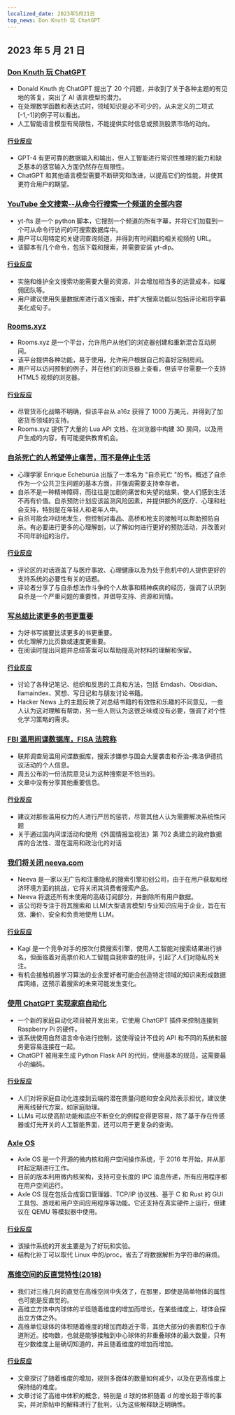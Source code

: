 ```yaml
---
localized_date: 2023年5月21日
top_news: Don Knuth 玩 ChatGPT
---
```


## 2023 年 5 月 21 日

### [Don Knuth 玩 ChatGPT](https://cs.stanford.edu/~knuth/chatGPT20.txt)

- Donald Knuth 向 ChatGPT 提出了 20 个问题，并收到了关于各种主题的有见地的答复，突出了 AI 语言模型的潜力。
- 在处理数学函数和表达式时，领域知识是必不可少的，从未定义的二项式[-1,-1]的例子可以看出。
- 人工智能语言模型有局限性，不能提供实时信息或预测股票市场的动向。

#### [行业反应](http://news.ycombinator.com/item?id=36012360)

- GPT-4 有更可靠的数据输入和输出，但人工智能进行常识性推理的能力和缺乏基本的感官输入方面仍然存在局限性。
- ChatGPT 和其他语言模型需要不断研究和改进，以提高它们的性能，并使其更符合用户的期望。

### [YouTube 全文搜索--从命令行搜索一个频道的全部内容](https://github.com/NotJoeMartinez/yt-fts)

- yt-fts 是一个 python 脚本，它搜刮一个频道的所有字幕，并将它们加载到一个可从命令行访问的可搜索数据库中。
- 用户可以用特定的关键词查询频道，并得到有时间戳的相关视频的 URL。
- 该脚本有几个命令，包括下载和搜索，并需要安装 yt-dlp。

#### [行业反应](http://news.ycombinator.com/item?id=36009774)

- 实施和维护全文搜索功能需要大量的资源，并会增加相当多的运营成本，如雇佣团队等。
- 用户建议使用矢量数据库进行语义搜索，并扩大搜索功能以包括评论和将字幕美化成句子。

### [Rooms.xyz](https://rooms.xyz/)

- Rooms.xyz 是一个平台，允许用户从他们的浏览器创建和重新混合互动房间。
- 该平台提供各种功能，易于使用，允许用户根据自己的喜好定制房间。
- 用户可以访问预制的例子，并在他们的浏览器上查看，但该平台需要一个支持 HTML5 视频的浏览器。

#### [行业反应](http://news.ycombinator.com/item?id=36009430)

- 尽管货币化战略不明确，但该平台从 a16z 获得了 1000 万美元，并得到了加密货币领域的支持。
- Rooms.xyz 提供了大量的 Lua API 文档，在浏览器中构建 3D 房间，以及用户生成的内容，有可能提供教育机会。

### [自杀死亡的人希望停止痛苦，而不是停止生活](https://english.elpais.com/science-tech/2023-05-20/psychologist-enrique-echeburua-people-who-die-by-suicide-want-to-stop-suffering-not-to-stop-living.html)

- 心理学家 Enrique Echeburúa 出版了一本名为 "自杀死亡 "的书，概述了自杀作为一个公共卫生问题的基本方面，并强调需要支持幸存者。
- 自杀不是一种精神障碍，而往往是加剧的痛苦和失望的结果，使人们感到生活不再有价值。自杀预防计划应该监测风险因素，并提供额外的医疗、心理和社会支持，特别是在年轻人和老年人中。
- 自杀可能会冲动地发生，但控制对毒品、高桥和枪支的接触可以帮助预防自杀。有必要进行更多的心理解剖，以了解如何进行更好的预防活动，并改善对不同年龄组的治疗。

#### [行业反应](http://news.ycombinator.com/item?id=36010975)

- 评论区的对话涵盖了与医疗事故、心理健康以及为处于危机中的人提供更好的支持系统的必要性有关的话题。
- 评论者分享了与自杀想法作斗争的个人故事和精神疾病的经历，强调了认识到自杀是一个严重问题的重要性，并倡导支持、资源和同情。

### [写总结比读更多的书更重要](https://www.andreasfragner.com/writing/writing-summaries)

- 为好书写摘要比读更多的书更重要。
- 优化理解力比页数或速度更重要。
- 在阅读时提出问题并总结答案可以帮助提高对材料的理解和保留。

#### [行业反应](http://news.ycombinator.com/item?id=36011599)

- 讨论了各种记笔记、组织和反思的工具和方法，包括 Emdash、Obsidian、llamaindex、冥想、写日记和与朋友讨论书籍。
- Hacker News 上的主题反映了对总结书籍的有效性和乐趣的不同意见，一些人认为这对理解有帮助，另一些人则认为这很乏味或没有必要，强调了对个性化学习策略的需求。

### [FBI 滥用间谍数据库，FISA 法院称](https://www.wsj.com/articles/fbi-improperly-searched-spy-database-for-information-on-americans-court-says-2f12bcd)

- 联邦调查局滥用间谍数据库，搜索涉嫌参与国会大厦袭击和乔治-弗洛伊德抗议活动的个人信息。
- 周五公布的一份法院意见认为这种搜索是不恰当的。
- 文章中没有分享其他重要信息。

#### [行业反应](http://news.ycombinator.com/item?id=36011550)

- 建议对那些滥用权力的人进行严厉的惩罚，尽管其他人认为需要解决系统性问题
- 关于通过国内间谍活动和使用《外国情报监视法》第 702 条建立的政府数据库的合法性、潜在滥用和政治化的对话

### [我们将关闭 neeva.com](https://neeva.com/blog/may-announcement)

- Neeva 是一家以无广告和注重隐私的搜索引擎初创公司，由于在用户获取和经济环境方面的挑战，它将关闭其消费者搜索产品。
- Neeva 将退还所有未使用的高级订阅部分，并删除所有用户数据。
- 该公司将专注于将其搜索和 LLM(大型语言模型)专业知识应用于企业，旨在有效、廉价、安全和负责地使用 LLM。

#### [行业反应](http://news.ycombinator.com/item?id=36013783)

- Kagi 是一个竞争对手的按次付费搜索引擎，使用人工智能对搜索结果进行排名，但面临着对高票价和人工智能自我审查的批评，引起了人们对隐私的关注。
- 有机会接触机器学习算法的业余爱好者可能会创造特定领域的知识来形成数据库网络，这预示着搜索的未来可能发生变化。

### [使用 ChatGPT 实现家庭自动化](https://www.atomic14.com/2023/05/14/is-this-the-future-of-home-automation.html)

- 一个新的家庭自动化项目被开发出来，它使用 ChatGPT 插件来控制连接到 Raspberry Pi 的硬件。
- 该系统使用自然语言命令进行控制，这使得设计不佳的 API 和不同的系统和服务更容易连接在一起。
- ChatGPT 被用来生成 Python Flask API 的代码，使用基本的规范，这需要最小的编码。

#### [行业反应](http://news.ycombinator.com/item?id=36013571)

- 人们对将家庭自动化连接到云端的潜在质量问题和安全风险表示担忧，建议使用离线替代方案，如家庭助理。
- LLMs 可以使高阶功能和适应不断变化的例程变得更容易，除了基于存在传感器或灯光开关的人工智能界面，还可以用于更复杂的查询。

### [Axle OS](https://axleos.com/)

- Axle OS 是一个开源的微内核和用户空间操作系统，于 2016 年开始，并从那时起定期进行工作。
- 目前的版本利用微内核架构，支持可变长度的 IPC 消息传递，所有应用程序都在用户空间运行。
- Axle OS 现在包括合成窗口管理器、TCP/IP 协议栈、基于 C 和 Rust 的 GUI 工具包、游戏和用户空间应用程序等功能。它还支持在真实硬件上运行，但建议在 QEMU 等模拟器中使用。

#### [行业反应](http://news.ycombinator.com/item?id=36008526)

- 该操作系统的开发主要是为了好玩和实验。
- 结构化补丁可以取代 Linux 中的/proc，省去了将数据解析为字符串的麻烦。

### [高维空间的反直觉特性(2018)](https://marckhoury.github.io/blog/counterintuitive-properties-of-high-dimensional-space/)

- 我们对三维几何的直觉在高维空间中失效了，在那里，即使是简单物体的属性也可能是反直觉的。
- 高维立方体中内球体的半径随着维度的增加而增长，在某些维度上，球体会探出立方体之外。
- 高维单位球体的体积随着维度的增加而趋近于零，其绝大部分的表面积位于赤道附近。接吻数，也就是能够接触到中心球体的非重叠球体的最大数量，只有在少数维度上是确切知道的，并且随着维度的增加而增加。

#### [行业反应](http://news.ycombinator.com/item?id=36009667)

- 文章探讨了随着维度的增加，规则多面体的数量如何减少，以及在更高维度上保持结的难度。
- 文章讨论了高维中体积的概念，特别是 d 球的体积随着 d 的增长趋于零的事实，并对原帖中的解释进行了批判，认为这些解释缺乏明确性。
